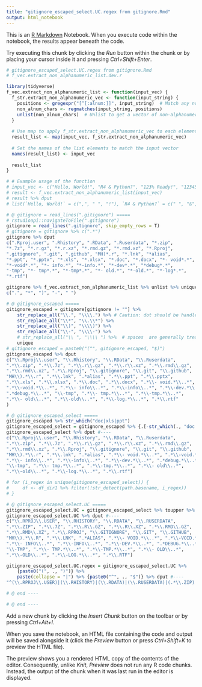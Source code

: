 ```yaml
---
title: "gitignore_escaped_select.UC.regex from gitignore.Rmd"
output: html_notebook
---
```


This is an [R Markdown](http://rmarkdown.rstudio.com) Notebook. When you execute code within the notebook, the results appear beneath the code. 

Try executing this chunk by clicking the *Run* button within the chunk or by placing your cursor inside it and pressing *Ctrl+Shift+Enter*. 

```r
# gitignore_escaped_select.UC.regex from gitignore.Rmd
# f_vec.extract_non_alphanumeric_list.dev.r

library(tidyverse)
f_vec.extract_non_alphanumeric_list <- function(input_vec) {
  f_str.extract_non_alphanumeric_vec <- function(input_string) {
    positions <- gregexpr("[^[:alnum:]]", input_string)  # Match any non-alphanumeric character
    non_alnum_chars <- regmatches(input_string, positions)
    unlist(non_alnum_chars)  # Unlist to get a vector of non-alphanumeric characters
  }
  
  # Use map to apply f_str.extract_non_alphanumeric_vec to each element and maintain list structure
  result_list <- map(input_vec, f_str.extract_non_alphanumeric_vec)
  
  # Set the names of the list elements to match the input vector
  names(result_list) <- input_vec
  
  result_list
}

# # Example usage of the function
# input_vec <- c("Hello, World!", "R4 & Python?", "123% Ready!", "12345")
# result <- f_vec.extract_non_alphanumeric_list(input_vec)
# result %>% dput
# list(`Hello, World!` = c(",", " ", "!"), `R4 & Python?` = c(" ", "&", " ", "?"), `123% Ready!` = c("%", " ", "!"), `12345` = character(0))
```



```r

# @ gitignore = read_lines(".gitignore") =====
# rstudioapi::navigateToFile(".gitignore")
gitignore = read_lines(".gitignore", skip_empty_rows = T)
# gitignore = gitignore %>% c(".*")
gitignore %>% dput
c(".Rproj.user", ".Rhistory", ".RData", ".Ruserdata", "*.zip", 
"*.7z", "*.r.gz", "*.r.xz", "*.rmd.gz", "*.rmd.xz", "*.Rproj", 
".gitignore", ".git", ".github", "MH)*.r", "*.lnk", "*alias", 
"*.ppt", "*.pptx", "*.xls", "*.xlsx", "*.doc", "*.docx", "*- void*.*", 
"*-void*.*", "*- info.*", "*-info.*", "*-dev*.*", "*debug*.*", 
"-tmp", "*- tmp*.*", "*-tmp*.*", "*- old.*", "*-old.*", "*-log*.*", 
"*.rtf")
```



```r
gitignore %>% f_vec.extract_non_alphanumeric_list %>% unlist %>% unique %>% dput
c(".", "*", ")", "-", " ")
```



```r

# @ gitignore_escaped =====
gitignore_escaped = gitignore[gitignore != ""] %>% 
    str_replace_all("\\.", "\\\\.") %>% # Caution: dot should be handled before asterisk~!
    str_replace_all("\\*", "\\.\\*") %>%
    str_replace_all("\\)", "\\\\)") %>% 
    str_replace_all("\\-", "\\\\-") %>% 
    # str_replace_all("\\ ", "\\\\ ") %>%  # spaces  are generally treated as literal spaces in regular expressions 
    unique 
# gitignore_escaped = paste0("(^", gitignore_escaped, "$)")
gitignore_escaped %>% dput
c("\\.Rproj\\.user", "\\.Rhistory", "\\.RData", "\\.Ruserdata", 
".*\\.zip", ".*\\.7z", ".*\\.r\\.gz", ".*\\.r\\.xz", ".*\\.rmd\\.gz", 
".*\\.rmd\\.xz", ".*\\.Rproj", "\\.gitignore", "\\.git", "\\.github", 
"MH\\).*\\.r", ".*\\.lnk", ".*alias", ".*\\.ppt", ".*\\.pptx", 
".*\\.xls", ".*\\.xlsx", ".*\\.doc", ".*\\.docx", ".*\\- void.*\\..*", 
".*\\-void.*\\..*", ".*\\- info\\..*", ".*\\-info\\..*", ".*\\-dev.*\\..*", 
".*debug.*\\..*", "\\-tmp", ".*\\- tmp.*\\..*", ".*\\-tmp.*\\..*", 
".*\\- old\\..*", ".*\\-old\\..*", ".*\\-log.*\\..*", ".*\\.rtf"
)
```



```r

# @ gitignore_escaped_select =====
gitignore_escaped %>% str_which("doc|xls|ppt")
gitignore_escaped_select = gitignore_escaped %>% {.[-str_which(., "doc|xls|ppt")]}
gitignore_escaped_select %>% dput #----
c("\\.Rproj\\.user", "\\.Rhistory", "\\.RData", "\\.Ruserdata", 
".*\\.zip", ".*\\.7z", ".*\\.r\\.gz", ".*\\.r\\.xz", ".*\\.rmd\\.gz", 
".*\\.rmd\\.xz", ".*\\.Rproj", "\\.gitignore", "\\.git", "\\.github", 
"MH\\).*\\.r", ".*\\.lnk", ".*alias", ".*\\- void.*\\..*", ".*\\-void.*\\..*", 
".*\\- info\\..*", ".*\\-info\\..*", ".*\\-dev.*\\..*", ".*debug.*\\..*", 
"\\-tmp", ".*\\- tmp.*\\..*", ".*\\-tmp.*\\..*", ".*\\- old\\..*", 
".*\\-old\\..*", ".*\\-log.*\\..*", ".*\\.rtf")
```

```r
# for (i_regex in unique(gitignore_escaped_select)) {
#     df <- df_dir1 %>% filter(!str_detect(path.basename, i_regex))
# }
```



```r

# @ gitignore_escaped_select.UC =====
gitignore_escaped_select.UC = gitignore_escaped_select %>% toupper %>% unique
gitignore_escaped_select.UC %>% dput #----
c("\\.RPROJ\\.USER", "\\.RHISTORY", "\\.RDATA", "\\.RUSERDATA", 
".*\\.ZIP", ".*\\.7Z", ".*\\.R\\.GZ", ".*\\.R\\.XZ", ".*\\.RMD\\.GZ", 
".*\\.RMD\\.XZ", ".*\\.RPROJ", "\\.GITIGNORE", "\\.GIT", "\\.GITHUB", 
"MH\\).*\\.R", ".*\\.LNK", ".*ALIAS", ".*\\- VOID.*\\..*", ".*\\-VOID.*\\..*", 
".*\\- INFO\\..*", ".*\\-INFO\\..*", ".*\\-DEV.*\\..*", ".*DEBUG.*\\..*", 
"\\-TMP", ".*\\- TMP.*\\..*", ".*\\-TMP.*\\..*", ".*\\- OLD\\..*", 
".*\\-OLD\\..*", ".*\\-LOG.*\\..*", ".*\\.RTF")
```



```r
gitignore_escaped_select.UC.regex = gitignore_escaped_select.UC %>% 
    {paste0("(", ., ")")} %>% 
    paste(collapse = "|") %>% {paste0("^", ., "$")} %>% dput #----
"^(\\.RPROJ\\.USER)|(\\.RHISTORY)|(\\.RDATA)|(\\.RUSERDATA)|(.*\\.ZIP)|(.*\\.7Z)|(.*\\.R\\.GZ)|(.*\\.R\\.XZ)|(.*\\.RMD\\.GZ)|(.*\\.RMD\\.XZ)|(.*\\.RPROJ)|(\\.GITIGNORE)|(\\.GIT)|(\\.GITHUB)|(MH\\).*\\.R)|(.*\\.LNK)|(.*ALIAS)|(.*\\- VOID.*\\..*)|(.*\\-VOID.*\\..*)|(.*\\- INFO\\..*)|(.*\\-INFO\\..*)|(.*\\-DEV.*\\..*)|(.*DEBUG.*\\..*)|(\\-TMP)|(.*\\- TMP.*\\..*)|(.*\\-TMP.*\\..*)|(.*\\- OLD\\..*)|(.*\\-OLD\\..*)|(.*\\-LOG.*\\..*)|(.*\\.RTF)$"
```



```r

# @ end ----


```



```r

# @ end ----


```

Add a new chunk by clicking the *Insert Chunk* button on the toolbar or by pressing *Ctrl+Alt+I*.

When you save the notebook, an HTML file containing the code and output will be saved alongside it (click the *Preview* button or press *Ctrl+Shift+K* to preview the HTML file).

The preview shows you a rendered HTML copy of the contents of the editor. Consequently, unlike *Knit*, *Preview* does not run any R code chunks. Instead, the output of the chunk when it was last run in the editor is displayed.
